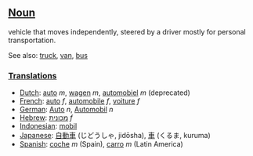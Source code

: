 ==[[Noun]]==

vehicle that moves independently, steered by a driver mostly for personal transportation.

See also: [[truck]], [[van]], [[bus]]

===[[Translation]]s===
*[[Dutch]]: [[auto]] ''m'', [[wagen]] ''m'', [[automobiel]] ''m'' (deprecated)
*[[French]]: [[auto]] ''f'', [[automobile]] ''f'', [[voiture]] ''f''
*[[German]]: [[Auto]] ''n'', [[Automobil]] ''n''
*[[Hebrew]]: [[מכונית]] ''f''
*[[Indonesian]]: [[mobil]]
*[[Japanese]]: [[自動車]] (じどうしゃ, jidōsha), [[車]] (くるま, kuruma)
*[[Spanish]]: [[coche]] ''m'' (Spain), [[carro]] ''m'' (Latin America)